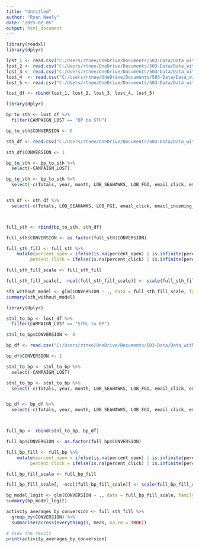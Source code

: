---
title: "Untitled"
author: "Ryan Neely"
date: "2025-02-05"
output: html_document
---

```{r}
library(readxl)
library(dplyr)
```

```{r}
lost_1 <- read.csv("C:/Users/rtnee/OneDrive/Documents/503-Data/Data_with_averages/all_variables_lost1_without_sth.csv")
lost_2 <- read.csv("C:/Users/rtnee/OneDrive/Documents/503-Data/Data_with_averages/all_variables_lost2_without_sth.csv")
lost_3 <- read.csv("C:/Users/rtnee/OneDrive/Documents/503-Data/Data_with_averages/all_variables_lost3_without_sth.csv")
lost_4  <- read.csv("C:/Users/rtnee/OneDrive/Documents/503-Data/Data_with_averages/all_variables_lost4_without_sth.csv")
lost_5 <- read.csv("C:/Users/rtnee/OneDrive/Documents/503-Data/Data_with_averages/all_variables_lost5_without_sth.csv")

lost_df <- rbind(lost_1, lost_2, lost_3, lost_4, lost_5)

```


```{r}
library(dplyr)

bp_to_sth <- lost_df %>% 
  filter(CAMPAIGN_LOST == "BP to STH")

bp_to_sth$CONVERSION <- 0
```


```{r}
sth_df <- read.csv("C:/Users/rtnee/OneDrive/Documents/503-Data/Data_with_averages/all_variables_sth_without_sth.csv")

sth_df$CONVERSION <- 1

```


```{r}
bp_to_sth <- bp_to_sth %>%
  select(-CAMPAIGN_LOST)

bp_to_sth <- bp_to_sth %>%
  select(-c(Totals, year, month, LOB_SEAHAWKS, LOB_FGI, email_click, email_incoming_from_customer, email_outgoing_to_customer, initial_creation, page_view, ID, CUSTOMER_KEY, AVG_TIME_DAYS_purchase, survey_submission, email_open, email_send, email_sub, email_unsub))


sth_df <- sth_df %>%
  select(-c(Totals, LOB_SEAHAWKS, LOB_FGI, email_click, email_incoming_from_customer, email_outgoing_to_customer, initial_creation, page_view, ID, CUSTOMER_KEY, AVG_TIME_DAYS_purchase, forward_receipt, email_open, email_send, email_sub, email_unsub))



full_sth <- rbind(bp_to_sth, sth_df)

full_sth$CONVERSION <- as.factor(full_sth$CONVERSION)
```


```{r}
full_sth_fill <- full_sth %>%
    mutate(percent_open = ifelse(is.na(percent_open) | is.infinite(percent_open), 0, percent_open),
         percent_click = ifelse(is.na(percent_click) | is.infinite(percent_click), 0, percent_click))
```

```{r}
full_sth_fill_scale <- full_sth_fill

full_sth_fill_scale[, -ncol(full_sth_fill_scale)] <- scale(full_sth_fill_scale[, -ncol(full_sth_fill_scale)])
```

```{r}
sth_without_model <- glm(CONVERSION ~ ., data = full_sth_fill_scale, family = 'binomial')
summary(sth_without_model)
```



```{r}
library(dplyr)

stnl_to_bp <- lost_df %>% 
  filter(CAMPAIGN_LOST == "STNL to BP")

stnl_to_bp$CONVERSION <- 0
```

```{r}
bp_df <- read.csv("C:/Users/rtnee/OneDrive/Documents/503-Data/Data_with_averages/all_variables_bp_without_sth.csv")

bp_df$CONVERSION <- 1
```

```{r}
stnl_to_bp <- stnl_to_bp %>%
  select(-CAMPAIGN_LOST)

stnl_to_bp <- stnl_to_bp %>%
  select(-c(Totals, year, month, LOB_SEAHAWKS, LOB_FGI, email_click, email_incoming_from_customer, email_outgoing_to_customer, initial_creation, page_view, ID, CUSTOMER_KEY, AVG_TIME_DAYS_purchase, email_open, email_send, email_sub, email_unsub))


bp_df <- bp_df %>%
  select(-c(Totals, year, month, LOB_SEAHAWKS, LOB_FGI, email_click, email_incoming_from_customer, email_outgoing_to_customer, initial_creation, page_view, ID, CUSTOMER_KEY, AVG_TIME_DAYS_purchase, forward_receipt, email_open, email_send, email_sub, email_unsub))



full_bp <- rbind(stnl_to_bp, bp_df)

full_bp$CONVERSION <- as.factor(full_bp$CONVERSION)
```


```{r}
full_bp_fill <- full_bp %>%
    mutate(percent_open = ifelse(is.na(percent_open) | is.infinite(percent_open), 0, percent_open),
         percent_click = ifelse(is.na(percent_click) | is.infinite(percent_click), 0, percent_click))
```

```{r}
full_bp_fill_scale <- full_bp_fill

full_bp_fill_scale[, -ncol(full_bp_fill_scale)] <- scale(full_bp_fill_scale[, -ncol(full_bp_fill_scale)])
```

```{r}
bp_model_logit <- glm(CONVERSION ~ ., data = full_bp_fill_scale, family = 'binomial')
summary(bp_model_logit)
```

```{r}
activity_averages_by_conversion <- full_sth_fill %>%
  group_by(CONVERSION) %>%
  summarise(across(everything(), mean, na.rm = TRUE))

# View the result
print(activity_averages_by_conversion)
```

